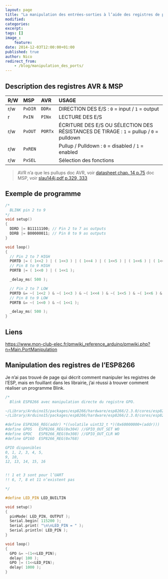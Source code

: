 ```yaml
---
layout: page
title: "La manipulation des entrées-sorties à l’aide des registres de port"
modified:
categories:
excerpt:
tags: []
image_:
    feature:
date: 2014-12-03T12:00:00+01:00
published: true
author: Nico
redirect_from:
    - /blog/manipulation_des_ports/
---
```


## Description des registres AVR & MSP

| R/W | MSP     | AVR     | USAGE                                                                                   |
| :-- | :------ | :------ | :-------------------------------------------------------------------------------------- |
| r/w | `PxDIR` | `DDRx`  | DIRECTION DES E/S : `0` = input / `1` = output                                          |
| r   | `PxIN`  | `PINx`  | LECTURE DES E/S                                                                         |
| r/w | `PxOUT` | `PORTx` | ÉCRITURE DES E/S OU SÉLECTION DES RÉSISTANCES DE TIRAGE : `1` = pullup / `0` = pulldown |
| r/w | `PxREN` |         | Pullup / Pulldown : `0` = disabled / `1` = enabled                                      |
| r/w | `PxSEL` |         | Sélection des fonctions                                                                 |

> AVR n’a que les pullups
> doc AVR, voir [datasheet chap. 14 p.75](https://ww1.microchip.com/downloads/en/DeviceDoc/Atmel-7810-Automotive-Microcontrollers-ATmega328P_Datasheet.pdf)
> doc MSP, voir [slau144j.pdf p.329, 333](https://www.ti.com/lit/ug/slau144j/slau144j.pdf)

## Exemple de programme

```c++
/*
  BLINK pin 2 to 9
*/
void setup()
{
  DDRD |= B11111100; // Pin 2 to 7 as outputs
  DDRB |= B00000011; // Pin 8 to 9 as outputs
}

void loop()
{
  // Pin 2 to 7 HIGH
  PORTD |= ( 1<<2 ) | ( 1<<3 ) | ( 1<<4 ) | ( 1<<5 ) | ( 1<<6 ) | ( 1<<7 );
  // Pin 8 to 9 HIGH
  PORTB |= ( 1<<0 ) | ( 1<<1 );

  _delay_ms( 500 );

  // Pin 2 to 7 LOW
  PORTD &= ~( 1<<2 ) & ~( 1<<3 ) & ~( 1<<4 ) & ~( 1<<5 ) & ~( 1<<6 ) & ~( 1<<7 );
  // Pin 8 to 9 LOW
  PORTB &= ~( 1<<0 ) & ~( 1<<1 );

  _delay_ms( 500 );
}
```

## Liens

<https://www.mon-club-elec.fr/pmwiki_reference_arduino/pmwiki.php?n=Main.PortManipulation>

## Manipulation des registres de l’ESP8266

Je n’ai pas trouvé de page qui décrit comment manipuler les registres de l’ESP, mais en fouillant dans les librairie, j’ai réussi à trouver comment réaliser un programme Blink.

```c++
/*
  Blink ESP8266 avec manipulation directe du registre GPO.

~/Library/Arduino15/packages/esp8266/hardware/esp8266/2.3.0/cores/esp8266/core_esp8266_wiring_digital.c
~/Library/Arduino15/packages/esp8266/hardware/esp8266/2.3.0/cores/esp8266/esp8266_peri.h

#define ESP8266_REG(addr) *((volatile uint32_t *)(0x60000000+(addr)))
#define GPOS   ESP8266_REG(0x304) //GPIO_OUT_SET WO
#define GPOC   ESP8266_REG(0x308) //GPIO_OUT_CLR WO
#define GP16O  ESP8266_REG(0x768)

GPIO disponibles
0, 1, 2, 3, 4, 5,
9, 10,
12, 13, 14, 15, 16


!! 1 et 3 sont pour l’UART
!! 6, 7, 8 et 11 n’existent pas

*/

#define LED_PIN LED_BUILTIN

void setup()
{
  pinMode( LED_PIN, OUTPUT );
  Serial.begin( 115200 );
  Serial.print( "\n\nLED_PIN = " );
  Serial.println( LED_PIN );
}

void loop()
{
  GPO &= ~(1<<LED_PIN);
  delay( 100 );
  GPO |= (1<<LED_PIN);
  delay( 1000 );
}
```
